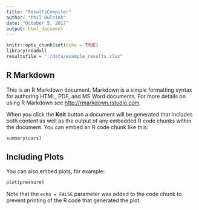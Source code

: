 ```yaml
---
title: "ResultsCompiler"
author: "Phil Bulsink"
date: "October 5, 2017"
output: html_document
---
```


```r
knitr::opts_chunk$set(echo = TRUE)
library(readxl)
resultsfile = "./data/example_results.xlsx"
```

## R Markdown

This is an R Markdown document. Markdown is a simple formatting syntax for authoring HTML, PDF, and MS Word documents. For more details on using R Markdown see <http://rmarkdown.rstudio.com>.

When you click the **Knit** button a document will be generated that includes both content as well as the output of any embedded R code chunks within the document. You can embed an R code chunk like this:

```r
summary(cars)
```

## Including Plots

You can also embed plots, for example:

```r
plot(pressure)
```

Note that the `echo = FALSE` parameter was added to the code chunk to prevent printing of the R code that generated the plot.
